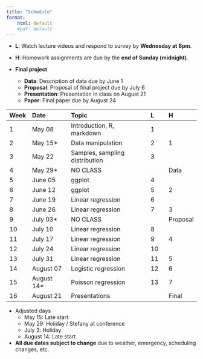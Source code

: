 ```yaml
---
title: "Schedule"
format:
    html: default
    #pdf: default
---
```


- **L**: Watch lecture videos and respond to survey by **Wednesday at 8pm**.

- **H**: Homework assignments are due by the **end of Sunday (midnight)**.

- **Final project**  
  - **Data**: Description of data due by June 1  
  - **Proposal**: Proposal of final project due by July 6  
  - **Presentation**: Presentation in class on August 21  
  - **Paper**: Final paper due by August 24  

Week	  | Date          |	Topic	                        |	L	    |	H	    |
|:------|:--------------|:------------------------------|:------|:------|
1	    |	May 08    	|	Introduction, R, markdown	        |	1	    |		|
2	    |	May 15*	    |	Data manipulation	                |	2	    |	1	|
3	    |	May 22	    |	Samples, sampling distribution	  |	3	    |	 	|
4	    |	May 29*	    |	NO CLASS	                        |	 	    |	Data	|
5	    |	June 05	    |	ggplot	                          |	4	    |	 	|
6	    |	June 12	    |	ggplot	                          |	5	    |	2 |
7	    |	June 19	    |	Linear regression                 |	6	    |	 	|
8	    |	June 26	    |	Linear regression         	      |	7	    |	3	|
9	    |	July 03*	  |	NO CLASS             	            |		    |	Proposal	|
10	  |	July 10	    |	Linear regression	                |	8	    |		|
11	  |	July 17	    |	Linear regression   	            |	9	    |	4	|
12	  |	July 24	    |	Linear regression   	            |	10	  |	 	|
13	  |	July 31	    |	Linear regression   	            |	11	  |	5	|
14	  |	August 07   |	Logistic regression               |	12	  |	6	|
15	  |	August 14*	|	Poisson regression                |	13	  |	7	|
16	  |	August 21	  |	Presentations	                    |		    | Final	| 

* Adjusted days  
  * May 15: Late start 
  * May 29: Holiday / Stefany at conference  
  * July 3: Holiday  
  * August 14: Late start  

- **All due dates subject to change** due to weather, emergency, scheduling changes, etc. 

